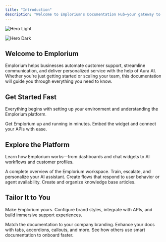 ```yaml
---
title: "Introduction"
description: "Welcome to Emplorium's Documentation Hub—your gateway to mastering Aura AI, chat automation, and support workflows."
---
```


<img
  className="block dark:hidden"
  src="/images/hero-light.png"
  alt="Hero Light"
/>

<img
  className="hidden dark:block"
  src="/images/hero-dark.png"
  alt="Hero Dark"
/>

## Welcome to Emplorium

Emplorium helps businesses automate customer support, streamline communication, and deliver personalized service with the help of Aura AI. Whether you're just getting started or scaling your team, this documentation will guide you through everything you need to know.

## Get Started Fast

Everything begins with setting up your environment and understanding the Emplorium platform.

<CardGroup cols={2}>
  <Card title="Quick Setup" icon="rocket" color="#645DFF" href="/getting-started/quick-setup-guide">
    Get Emplorium up and running in minutes.
  </Card>
  <Card title="Installation & Integration" icon="plug" color="#645DFF" href="/getting-started/installation-integration">
    Embed the widget and connect your APIs with ease.
  </Card>
</CardGroup>

## Explore the Platform

Learn how Emplorium works—from dashboards and chat widgets to AI workflows and customer profiles.

<CardGroup cols={2}>
  <Card title="Understand the Dashboard" icon="chart-line" href="/platform-overview/dashboard-walkthrough">
    A complete overview of the Emplorium workspace.
  </Card>
  <Card title="Meet Aura AI" icon="robot" href="/features/aura-ai-agent">
    Train, escalate, and personalize your AI assistant.
  </Card>
  <Card title="Build Automations" icon="bolt" href="/features/automation-flows">
    Create flows that respond to user behavior or agent availability.
  </Card>
  <Card title="Manage Content" icon="book" href="/features/knowledge-base-articles">
    Create and organize knowledge base articles.
  </Card>
</CardGroup>

## Tailor It to You

Make Emplorium yours. Configure brand styles, integrate with APIs, and build immersive support experiences.

<CardGroup cols={2}>
  <Card title="Customize the Interface" icon="palette" href="https://mintlify.com/docs/settings/global">
    Match the documentation to your company branding.
  </Card>
  <Card title="Use Components" icon="screwdriver-wrench" href="https://mintlify.com/docs/content/components/accordions">
    Enhance your docs with tabs, accordions, callouts, and more.
  </Card>
  <Card title="Inspire Your Workflow" icon="stars" href="https://mintlify.com/customers">
    See how others use smart documentation to onboard faster.
  </Card>
</CardGroup>